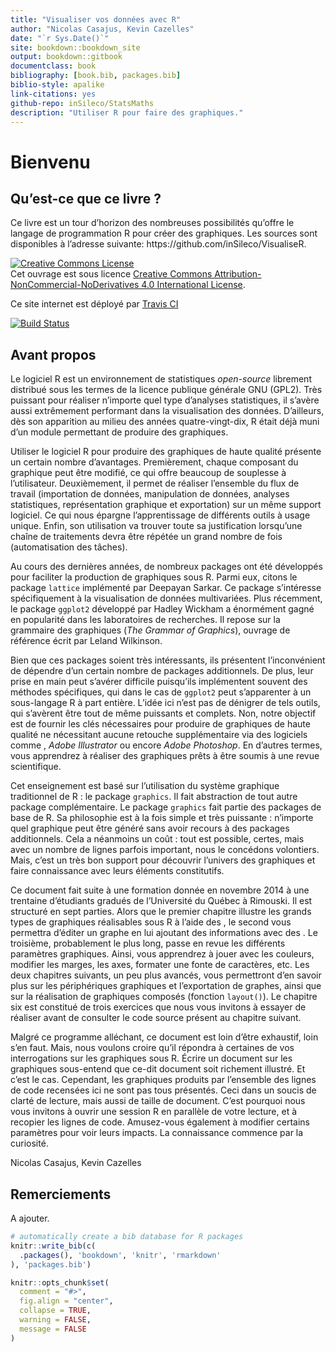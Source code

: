 ```yaml
---
title: "Visualiser vos données avec R"
author: "Nicolas Casajus, Kevin Cazelles"
date: "`r Sys.Date()`"
site: bookdown::bookdown_site
output: bookdown::gitbook
documentclass: book
bibliography: [book.bib, packages.bib]
biblio-style: apalike
link-citations: yes
github-repo: inSileco/StatsMaths
description: "Utiliser R pour faire des graphiques."
---
```



# Bienvenu {-}

## Qu'est-ce que ce livre ? {-}

Ce livre est un tour d'horizon des nombreuses possibilités qu'offre le
langage de programmation R pour créer des graphiques. Les sources sont
disponibles à l'adresse suivante: https://github.com/inSileco/VisualiseR.


<a rel="license" href="http://creativecommons.org/licenses/by-nc-nd/4.0/"><img alt="Creative Commons License" style="border-width:0" src="https://i.creativecommons.org/l/by-nc-nd/4.0/88x31.png" /></a><br />
Cet ouvrage est sous licence
<a rel="license" href="http://creativecommons.org/licenses/by-nc-nd/4.0/">Creative Commons Attribution-NonCommercial-NoDerivatives 4.0 International License</a>.

Ce site internet est déployé par [Travis CI](https://travis-ci.org/)

[![Build Status](https://travis-ci.org/inSileco/VisualiseR.svg?branch=devel)](https://travis-ci.org/inSileco/VisualiseR)



## Avant propos {-}

Le logiciel R est un environnement de statistiques *open-source* librement distribué sous les termes de la licence publique générale GNU (GPL2). Très puissant pour réaliser n'importe quel type d'analyses statistiques, il s'avère aussi extrêmement performant dans la visualisation des données.
D'ailleurs, dès son apparition au milieu des années quatre-vingt-dix, R était déjà muni d'un module permettant de produire des graphiques.

Utiliser le logiciel R pour produire des graphiques de haute qualité présente un certain nombre d'avantages. Premièrement, chaque composant du graphique peut être modifié, ce qui offre beaucoup de souplesse à l'utilisateur. Deuxièmement, il permet de réaliser l'ensemble du flux de travail (importation de données, manipulation de données, analyses statistiques, représentation graphique et exportation) sur un même support logiciel. Ce qui nous épargne l'apprentissage de différents outils à usage unique. Enfin, son utilisation va trouver toute sa justification lorsqu'une chaîne de traitements devra être répétée un grand nombre de fois (automatisation des tâches).

Au cours des dernières années, de nombreux packages ont été développés pour faciliter la production de graphiques sous R. Parmi eux, citons le package `lattice` implémenté par Deepayan Sarkar. Ce package s'intéresse spécifiquement à la visualisation de données multivariées. Plus récemment, le package `ggplot2` développé par Hadley Wickham a énormément gagné en popularité dans les laboratoires de recherches. Il repose sur la grammaire des graphiques (*The Grammar of Graphics*), ouvrage de référence écrit par Leland Wilkinson.



Bien que ces packages soient très intéressants, ils présentent l'inconvénient de dépendre d'un certain nombre de packages additionnels. De plus, leur prise en main peut s'avérer difficile puisqu'ils implémentent souvent des méthodes spécifiques, qui dans le cas de `ggplot2` peut s'apparenter à un sous-langage R à part entière. L'idée ici n'est pas de dénigrer de tels outils, qui s'avèrent être tout de même puissants et complets. Non, notre objectif est de fournir les clés nécessaires pour produire de graphiques de haute qualité ne nécessitant aucune retouche supplémentaire via des logiciels comme \textit{GNU Image Manipulation Program (GIMP)}, *Adobe Illustrator* ou encore *Adobe Photoshop*. En d'autres termes, vous apprendrez à réaliser des graphiques prêts à être soumis à une revue scientifique.



Cet enseignement est basé sur l'utilisation du système graphique traditionnel de R : le package `graphics`. Il fait abstraction de tout autre package complémentaire. Le package `graphics` fait partie des packages de base de R. Sa philosophie est à la fois simple et très puissante : n'importe quel graphique peut être généré sans avoir recours à des packages additionnels. Cela a néanmoins un coût : tout est possible, certes, mais avec un nombre de lignes parfois important, nous le concédons volontiers. Mais, c'est un très bon support pour découvrir l'univers des graphiques et faire connaissance avec leurs éléments constitutifs.



Ce document fait suite à une formation donnée en novembre 2014 à une trentaine d'étudiants gradués de l'Université du Québec à Rimouski. Il est structuré en sept parties. Alors que le premier chapitre illustre les grands types de graphiques réalisables sous R à l'aide des \textit{High-level plotting functions}, le second vous permettra d'éditer un graphe en lui ajoutant des informations avec des \textit{Low-level plotting functions}. Le troisième, probablement le plus long, passe en revue les différents paramètres graphiques. Ainsi, vous apprendrez à jouer avec les couleurs, modifier les marges, les axes, formater une fonte de caractères, etc. Les deux chapitres suivants, un peu plus avancés, vous permettront d'en savoir plus sur les périphériques graphiques et l'exportation de graphes, ainsi que sur la réalisation de graphiques composés (fonction `layout()`). Le chapitre six est constitué de trois exercices que nous vous invitons à essayer de réaliser avant de consulter le code source présent au chapitre suivant.


Malgré ce programme alléchant, ce document est loin d'être exhaustif, loin s'en faut. Mais, nous voulons croire qu'il répondra à certaines de vos interrogations sur les graphiques sous R. Écrire un document sur les graphiques sous-entend que ce-dit document soit richement illustré. Et c'est le cas. Cependant, les graphiques produits par l'ensemble des lignes de code recensées ici ne sont pas tous présentés. Ceci dans un soucis de clarté de lecture, mais aussi de taille de document. C'est pourquoi nous vous invitons à ouvrir une session R en parallèle de votre lecture, et à recopier les lignes de code. Amusez-vous également à modifier certains paramètres pour voir leurs impacts. La connaissance commence par la curiosité.

Nicolas Casajus, Kevin Cazelles



## Remerciements {-}

A ajouter.




```r
# automatically create a bib database for R packages
knitr::write_bib(c(
  .packages(), 'bookdown', 'knitr', 'rmarkdown'
), 'packages.bib')
```

```r
knitr::opts_chunk$set(
  comment = "#>",
  fig.align = "center",
  collapse = TRUE,
  warning = FALSE,
  message = FALSE
)
```
